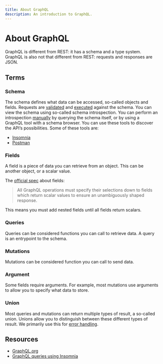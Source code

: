 ```yaml
---
title: About GraphQL
description: An introduction to GraphQL.
---
```



# About GraphQL

GraphQL is different from REST: it has a schema and a type system. GraphQL is also not that different from REST: requests and responses are JSON.

## Terms

### Schema

The schema defines what data can be accessed, so-called objects and fields. Requests are [validated](https://graphql.org/learn/validation/) and [executed](https://graphql.org/learn/execution/) against the schema. You can view the schema using so-called schema introspection. You can perform an introspection [manually](https://graphql.org/learn/introspection/) by querying the schema itself, or by using a GraphQL tool with a schema browser. You can use these tools to discover the API’s possibilities. Some of these tools are:

-   [Insomnia](https://insomnia.rest/)
-   [Postman](https://www.postman.com/)

### Fields

A field is a piece of data you can retrieve from an object. This can be another object, or a scalar value.

The [official spec](http://spec.graphql.org/June2018/#sec-Language.Fields) about fields:

> All GraphQL operations must specify their selections down to fields which return scalar values to ensure an unambiguously shaped response.

This means you must add nested fields until all fields return scalars.

### Queries

Queries can be considered functions you can call to retrieve data. A query is an entrypoint to the schema.

### Mutations

Mutations can be considered function you can call to send data.

### Argument

Some fields require arguments. For example, most mutations use arguments to allow you to specify what data to store.

### Union

Most queries and mutations can return multiple types of result, a so-called union. Unions allow you to distinguish between these different types of result. We primarily use this for [error handling](./guides/error-handling).

## Resources

-   [GraphQL.org](https://graphql.org/learn/)
-   [GraphQL queries using Insomnia](https://docs.insomnia.rest/insomnia/graphql-queries)
